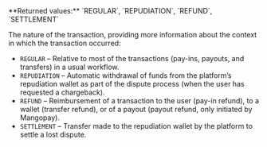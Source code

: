 <ParamField body="Nature" type="string">     
**Returned values:** `REGULAR`, `REPUDIATION`, `REFUND`, `SETTLEMENT`

The nature of the transaction, providing more information about the context in which the transaction occurred:  
- `REGULAR` – Relative to most of the transactions (pay-ins, payouts, and transfers) in a usual workflow.  
- `REPUDIATION` – Automatic withdrawal of funds from the platform’s repudiation wallet as part of the dispute process (when the user has requested a chargeback).  
- `REFUND` – Reimbursement of a transaction to the user (pay-in refund), to a wallet (transfer refund), or of a payout (payout refund, only initiated by Mangopay).  
- `SETTLEMENT` – Transfer made to the repudiation wallet by the platform to settle a lost dispute.  
</ParamField>